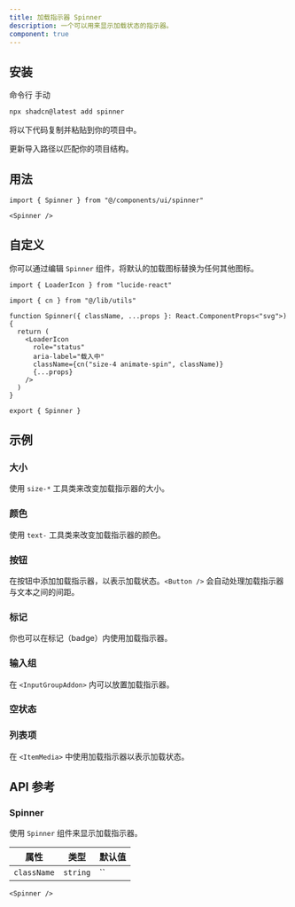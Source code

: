 ```yaml
---
title: 加载指示器 Spinner
description: 一个可以用来显示加载状态的指示器。
component: true
---
```


<ComponentPreview name="spinner-demo" className="[&_.preview]:p-6" />

## 安装

<CodeTabs>

<TabsList>
  <TabsTrigger value="cli">命令行</TabsTrigger>
  <TabsTrigger value="manual">手动</TabsTrigger>
</TabsList>
<TabsContent value="cli">

```bash
npx shadcn@latest add spinner
```

</TabsContent>

<TabsContent value="manual">

<Steps>

<Step>将以下代码复制并粘贴到你的项目中。</Step>

<ComponentSource name="spinner" title="components/ui/spinner.tsx" />

<Step>更新导入路径以匹配你的项目结构。</Step>

</Steps>

</TabsContent>

</CodeTabs>

## 用法

```tsx
import { Spinner } from "@/components/ui/spinner"
```

```tsx
<Spinner />
```

## 自定义

你可以通过编辑 `Spinner` 组件，将默认的加载图标替换为任何其他图标。

<ComponentPreview name="spinner-custom" />

```tsx showLineNumbers title="components/ui/spinner.tsx"
import { LoaderIcon } from "lucide-react"

import { cn } from "@/lib/utils"

function Spinner({ className, ...props }: React.ComponentProps<"svg">) {
  return (
    <LoaderIcon
      role="status"
      aria-label="载入中"
      className={cn("size-4 animate-spin", className)}
      {...props}
    />
  )
}

export { Spinner }
```

## 示例

### 大小

使用 `size-*` 工具类来改变加载指示器的大小。

<ComponentPreview name="spinner-size" />

### 颜色

使用 `text-` 工具类来改变加载指示器的颜色。

<ComponentPreview name="spinner-color" />

### 按钮

在按钮中添加加载指示器，以表示加载状态。`<Button />` 会自动处理加载指示器与文本之间的间距。

<ComponentPreview name="spinner-button" />

### 标记

你也可以在标记（badge）内使用加载指示器。

<ComponentPreview name="spinner-badge" />

### 输入组

在 `<InputGroupAddon>` 内可以放置加载指示器。

<ComponentPreview name="spinner-input-group" />

### 空状态

<ComponentPreview name="spinner-empty" />

### 列表项

在 `<ItemMedia>` 中使用加载指示器以表示加载状态。

<ComponentPreview name="spinner-item" />

## API 参考

### Spinner

使用 `Spinner` 组件来显示加载指示器。

| 属性        | 类型     | 默认值 |
| ----------- | -------- | ------ |
| `className` | `string` | ``     |

```tsx
<Spinner />
```
